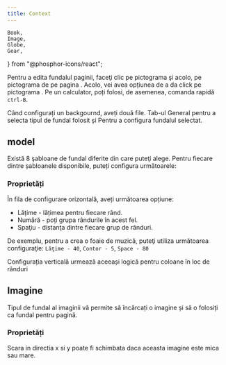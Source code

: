 ```yaml
---
title: Context
---
```


	Book,
	Image,
	Globe,
	Gear,
	
} from "@phosphor-icons/react";

Pentru a edita fundalul paginii, faceţi clic pe pictograma <Wrench className="inline-icon"/> şi acolo, pe pictograma de pe pagina <Book className="inline-icon"/>. Acolo, vei avea opțiunea de a da click pe pictograma <Image className="inline-icon"/>. Pe un calculator, poți folosi, de asemenea, comanda rapidă `ctrl-B`.

Când configurați un backgournd, aveți două file. Tab-ul <Globe className="inline-icon"/> General pentru a selecta tipul de fundal folosit și <Gear className="inline-icon"/> Pentru a configura fundalul selectat.

## <Globe className="inline-icon"/> model

Există 8 şabloane de fundal diferite din care puteţi alege. Pentru fiecare dintre șabloanele disponibile, puteți configura următoarele:

### Proprietăți <Gear className="inline-icon"/>

În fila de configurare orizontală, aveți următoarea opțiune:

- Lățime - lățimea pentru fiecare rând.
- Numără - poți grupa rândurile în acest fel.
- Spaţiu - distanţa dintre fiecare grup de rânduri.

De exemplu, pentru a crea o foaie de muzică, puteţi utiliza următoarea configuraţie:
`Lăţime - 40`, `Contor - 5`, `Space - 80`

Configurația verticală urmează aceeași logică pentru coloane în loc de rânduri

## <Globe className="inline-icon"/> Imagine

Tipul de fundal al imaginii vă permite să încărcați o imagine și să o folosiți ca fundal pentru pagină.

### Proprietăți <Gear className="inline-icon"/>

Scara in directia x si y poate fi schimbata daca aceasta imagine este mica sau mare.
